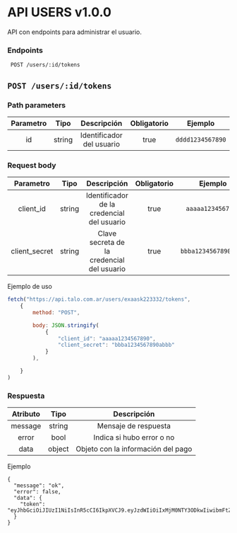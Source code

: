 # API USERS v1.0.0

API con endpoints para administrar el usuario.

### Endpoints
```
 POST /users/:id/tokens 
```


## `POST /users/:id/tokens`


### Path parameters
| Parametro | Tipo | Descripción | Obligatorio | Ejemplo |
| :-------: | :--: | :---------: | :---------: | :-----: |
| id | string | Identificador del usuario | true | `dddd1234567890` |



### Request body
| Parametro | Tipo | Descripción | Obligatorio | Ejemplo |
| :-------: | :--: | :---------: | :---------: | :-----: |
| client_id | string | Identificador de la credencial del usuario | true | `aaaaa1234567890` |
| client_secret | string | Clave secreta de la credencial del usuario | true | `bbba1234567890abbb` |



Ejemplo de uso

```js
fetch("https://api.talo.com.ar/users/exaask223332/tokens",
    {
        method: "POST",

        body: JSON.stringify(
            {
                "client_id": "aaaaa1234567890",
                "client_secret": "bbba1234567890abbb"
            }
        ),

    }
)
```

### Respuesta

| Atributo  | Tipo | Descripción |
| :-------: | :--: | :---------: | 
| message | string | Mensaje de respuesta |
| error | bool | Indica si hubo error o no |
| data | object | Objeto con la información del pago |


Ejemplo
```
{
  "message": "ok",
  "error": false,
  "data": {
    "token": "eyJhbGciOiJIUzI1NiIsInR5cCI6IkpXVCJ9.eyJzdWIiOiIxMjM0NTY3ODkwIiwibmFtZSI6IkpvaG4gRG9lIiwiaWF0IjoxNTE2MjM5MDIyfQ.SflKxwRJSMeKKF2QT4fwpMeJf36POk6yJV_adQssw5c"
  }
}
```


